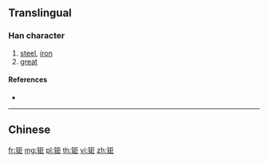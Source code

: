 {{character info/new}}
{{also|巨|鉅}}
==Translingual==

===Han character===
{{Han char|rn=167|rad=钅|as=04|sn=9|four=|canj=CSS,OPSS,XCSS}}

# [[steel]], [[iron]]
# [[great]]

====References====
* {{Han ref|kx=1328.061|hdz=64174.181|uh=949C|ud=38044}}

----

==Chinese==
{{zh-see|鉅}}

[[fr:钜]]
[[mg:钜]]
[[pl:钜]]
[[th:钜]]
[[vi:钜]]
[[zh:钜]]
